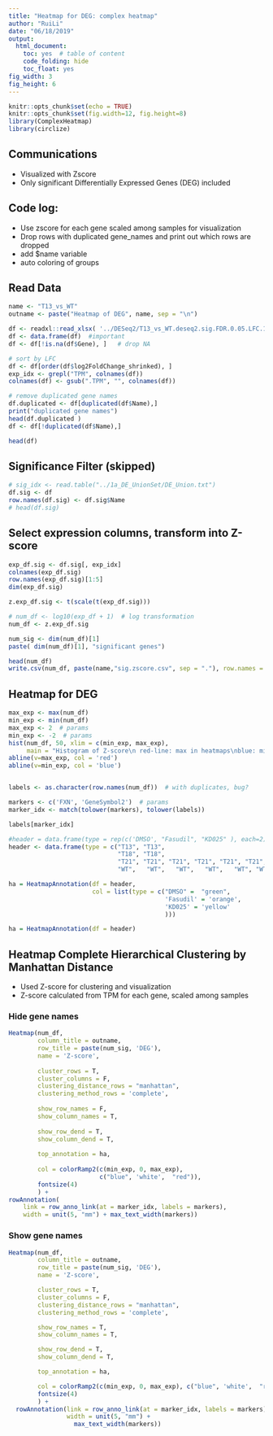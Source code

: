```yaml
---
title: "Heatmap for DEG: complex heatmap"
author: "RuiLi"
date: "06/18/2019"
output:
  html_document:
    toc: yes  # table of content
    code_folding: hide
    toc_float: yes
fig_width: 3
fig_height: 6
---
```


```r
knitr::opts_chunk$set(echo = TRUE)
knitr::opts_chunk$set(fig.width=12, fig.height=8) 
library(ComplexHeatmap)
library(circlize)
```

## Communications
- Visualized with Zscore
- Only significant Differentially Expressed Genes (DEG) included

## Code log:
- Use zscore for each gene scaled among samples for visualization
- Drop rows with duplicated gene_names and print out which rows are dropped 
- add $name variable
- auto coloring of groups

## Read Data
```r
name <- "T13_vs_WT"
outname <- paste("Heatmap of DEG", name, sep = "\n")

df <- readxl::read_xlsx( '../DESeq2/T13_vs_WT.deseq2.sig.FDR.0.05.LFC.1.xlsx', na='-')  # na term important
df <- data.frame(df)  #important
df <- df[!is.na(df$Gene), ]   # drop NA

# sort by LFC
df <- df[order(df$log2FoldChange_shrinked), ]
exp_idx <- grepl("TPM", colnames(df))
colnames(df) <- gsub(".TPM", "", colnames(df))

# remove duplicated gene names
df.duplicated <- df[duplicated(df$Name),]
print("duplicated gene names")
head(df.duplicated )
df <- df[!duplicated(df$Name),]

head(df)
```


## Significance Filter (skipped)
```r
# sig_idx <- read.table("../1a_DE_UnionSet/DE_Union.txt") 
df.sig <- df
row.names(df.sig) <- df.sig$Name
# head(df.sig)
```

## Select expression columns, transform into Z-score
```r
exp_df.sig <- df.sig[, exp_idx]
colnames(exp_df.sig)
row.names(exp_df.sig)[1:5]
dim(exp_df.sig)

z.exp_df.sig <- t(scale(t(exp_df.sig)))

# num_df <- log10(exp_df + 1)  # log transformation
num_df <- z.exp_df.sig

num_sig <- dim(num_df)[1]
paste( dim(num_df)[1], "significant genes")

head(num_df)
write.csv(num_df, paste(name,"sig.zscore.csv", sep = "."), row.names = T)
```

## Heatmap for DEG 
```r
max_exp <- max(num_df)
min_exp <- min(num_df)
max_exp <- 2  # params
min_exp <- -2  # params
hist(num_df, 50, xlim = c(min_exp, max_exp),
     main = "Histogram of Z-score\n red-line: max in heatmaps\nblue: min")
abline(v=max_exp, col = 'red')
abline(v=min_exp, col = 'blue')


labels <- as.character(row.names(num_df))  # with duplicates, bug?

markers <- c('FXN', 'GeneSymbol2')  # params
marker_idx <- match(tolower(markers), tolower(labels))

labels[marker_idx]

#header = data.frame(type = rep(c('DMSO', "Fasudil", "KD025" ), each=2))  # params
header <- data.frame(type = c("T13", "T13", 
                              "T18", "T18", 
                              "T21", "T21", "T21", "T21", "T21", "T21","T21",
                              "WT",   "WT",   "WT",   "WT",   "WT", "WT" ))

ha = HeatmapAnnotation(df = header,  
                       col = list(type = c("DMSO" =  "green", 
                                           'Fasudil' = 'orange', 
                                           'KD025' = 'yellow'
                                           )))

ha = HeatmapAnnotation(df = header)
```




## Heatmap Complete Hierarchical Clustering by Manhattan Distance
- Used Z-score for clustering and visualization
- Z-score calculated from TPM for each gene, scaled among samples

### Hide gene names
```r
Heatmap(num_df, 
        column_title = outname,
        row_title = paste(num_sig, 'DEG'),
        name = 'Z-score',
        
        cluster_rows = T,
        cluster_columns = F, 
        clustering_distance_rows = "manhattan",
        clustering_method_rows = 'complete', 
        
        show_row_names = F,
        show_column_names = T,
        
        show_row_dend = T, 
        show_column_dend = T,
        
        top_annotation = ha, 
        
        col = colorRamp2(c(min_exp, 0, max_exp), 
                         c("blue", 'white',  "red")), 
        fontsize(4)
        ) + 
rowAnnotation(
    link = row_anno_link(at = marker_idx, labels = markers),
    width = unit(5, "mm") + max_text_width(markers))

```


### Show gene names
```r
Heatmap(num_df,
        column_title = outname,
        row_title = paste(num_sig, 'DEG'),
        name = 'Z-score',

        cluster_rows = T,
        cluster_columns = F,
        clustering_distance_rows = "manhattan",
        clustering_method_rows = 'complete',

        show_row_names = T,
        show_column_names = T,

        show_row_dend = T,
        show_column_dend = T,

        top_annotation = ha,

        col = colorRamp2(c(min_exp, 0, max_exp), c("blue", 'white',  "red")),
        fontsize(4)
        ) +
  rowAnnotation(link = row_anno_link(at = marker_idx, labels = markers),
                width = unit(5, "mm") +
                  max_text_width(markers))

```

<!-- ## Heatmap Sort by LFC (Log2 Fold Change) -->
<!-- ```{r , fig.height = 6, fig.width = 5, fofig.align = "center", echo=FALSE, results="hide"} -->
<!-- Heatmap(mat,  -->
<!--         column_title = outname, -->
<!--         row_title = paste(num_sig, 'DEG'), -->
<!--         name = 'Exp', -->

<!--         cluster_rows = F, -->
<!--         cluster_columns = F,  -->
<!--         clustering_method_rows = 'centroid',  -->

<!--         show_row_names = F, -->
<!--         show_column_names = T, -->

<!--         show_row_dend = T,  -->
<!--         show_column_dend = T, -->

<!--         top_annotation = ha,  -->

<!--         col = colorRamp2(c(0, max_exp/2, max_exp), c("blue", 'white',  "red")),  -->
<!--         fontsize(4) -->
<!--         ) +  -->
<!--   rowAnnotation(link = row_anno_link(at = marker_idx, labels = markers), -->
<!--                 width = unit(5, "mm") +  -->
<!--                   max_text_width(markers)) -->

<!-- ``` -->
